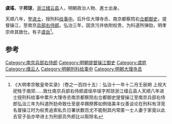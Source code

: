 '''虞瑤'''，字'''邦琼'''，[[浙江|浙江]][[缙云县|缙云县]]人，明朝政治人物、進士出身。

天顺八年，登[[进士|进士]]，授刑科[[给事中|给事中]]。后升任大理寺丞、南京都察院右[[佥都御史|佥都御史]]，提督操江，至南京[[兵部右侍郎|兵部右侍郎]]。弘治三年，因贪污并依附权贵，为科道所弹劾，明孝宗命其致仕。有子[[虞岳|虞岳]]<ref>《大明孝宗敬皇帝实录》（卷之一百四十五）：弘治十一年十二月壬辰朔 上视大祀牲于南郊……致仕南京兵部右侍郎虞瑶卒瑶字邦琼浙江缙云县人天顺八年进士授刑科给事中累升大理寺丞南京都察院右佥都御史提督操江至南京兵部右侍郎弘治三年为科道所劾命致仕至是卒赐祭葬如例瑶美丰仪善谈论在刑科有浮竞名督操江时为权贵追索私负日署状数百尤不能制其内常匿一士人妻于家竟以此去官子岳亦举进士为刑部员外郎比以赃除名</ref>。

==参考==
{{reflist}}
{{明朝人物小作品}}
{{天順八年甲申科殿試金榜}}
[[Category:南京兵部右侍郎|Category:南京兵部右侍郎]]
[[Category:明朝提督操江御史|Category:明朝提督操江御史]]
[[Category:虞姓|Category:虞姓]]
[[Category:缙云人|Category:缙云人]]
[[Category:明朝刑科给事中|Category:明朝刑科给事中]]
[[Category:明朝大理寺丞|Category:明朝大理寺丞]]